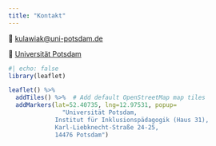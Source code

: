 ```yaml
---
title: "Kontakt"
---
```


📧 [kulawiak\@uni-potsdam.de](mailto:kulawiak@uni-potsdam.de)

🏫 [Universität Potsdam](https://www.uni-potsdam.de/de/inklusion/forschungsmethodenunddiagnostik/kulawiak)

```r
#| echo: false
library(leaflet)

leaflet() %>%
  addTiles() %>%  # Add default OpenStreetMap map tiles
  addMarkers(lat=52.40735, lng=12.97531, popup=
               "Universität Potsdam,
             Institut für Inklusionspädagogik (Haus 31),
             Karl-Liebknecht-Straße 24-25,
             14476 Potsdam")
```
